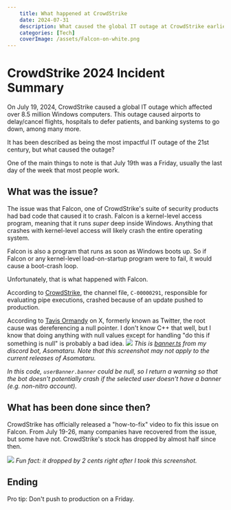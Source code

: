 ```yaml
---
    title: What happened at CrowdStrike
    date: 2024-07-31
    description: What caused the global IT outage at CrowdStrike earlier this month?
    categories: [Tech]
    coverImage: /assets/Falcon-on-white.png
---
```


# CrowdStrike 2024 Incident Summary

On July 19, 2024, CrowdStrike caused a global IT outage which affected over 8.5 million Windows computers.
This outage caused airports to delay/cancel flights, hospitals to defer patients, and banking systems to go down, among many more.

It has been described as being the most impactful IT outage of the 21st century, but what caused the outage?

One of the main things to note is that July 19th was a Friday, usually the last day of the week that most people work.

## What was the issue?

The issue was that Falcon, one of CrowdStrike's suite of security products had bad code that caused it to crash.
Falcon is a kernel-level access program, meaning that it runs _super_ deep inside Windows. Anything that crashes with kernel-level access will likely crash the entire operating system.

Falcon is also a program that runs as soon as Windows boots up. So if Falcon or any kernel-level load-on-startup program were to fail, it would cause a boot-crash loop.

Unfortunately, that is what happened with Falcon.

According to [CrowdStrike](https://www.crowdstrike.com/blog/falcon-update-for-windows-hosts-technical-details/), the channel file, `C-00000291`, responsible for evaluating pipe executions, crashed because of an update pushed to production.

According to [Tavis Ormandy](https://x.com/taviso/status/1814762302337654829) on X, formerly known as Twitter, the root cause was dereferencing a null pointer. I don't know C++ that well, but I know that doing anything with null values except for handling "do this if something is null" is probably a bad idea.
![](../assets/banner_asomataru.png)
_This is [banner.ts](https://github.com/3DNinja54/asomataru/blob/main/src/commands/general/banner.ts) from my discord bot, Asomataru. Note that this screenshot may not apply to the current releases of Asomataru._

_In this code, `userBanner.banner` could be null, so I return a warning so that the bot doesn't potentially crash if the selected user doesn't have a banner (e.g. non-nitro account)._

## What has been done since then?

CrowdStrike has officially released a "how-to-fix" video to fix this issue on Falcon. From July 19-26, many companies have recovered from the issue, but some have not.
CrowdStrike's stock has dropped by almost half since then.

![](../assets/crowdstrike_stock.png)
_Fun fact: it dropped by 2 cents right after I took this screenshot._

## Ending

Pro tip: Don't push to production on a Friday.
